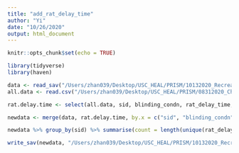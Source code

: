 ```yaml
---
title: "add_rat_delay_time"
author: "Yi"
date: "10/26/2020"
output: html_document
---
```


```r
knitr::opts_chunk$set(echo = TRUE)
```

```r
library(tidyverse)
library(haven)
```


```r
data <- read_sav("/Users/zhan039/Desktop/USC_HEAL/PRISM/10132020_RecreateData/PRISM_scores_demo.sav")
all.data <- read.csv("/Users/zhan039/Desktop/USC_HEAL/PRISM/08312020_Christie/PRISMCompleters_w_Menthol_Status_31Aug2020.csv", na.strings = c("", "."), stringsAsFactors = F)
```

```r
rat.delay.time <- select(all.data, sid, blinding_condn, rat_delay_time, rat_cig_smkd)

newdata <- merge(data, rat.delay.time, by.x = c("sid", "blinding_condn"), by.y = c("sid", "blinding_condn"), all.x = T)

newdata %>% group_by(sid) %>% summarise(count = length(unique(rat_delay_time))) %>% arrange(count)
```

```r
write_sav(newdata, "/Users/zhan039/Desktop/USC_HEAL/PRISM/10132020_RecreateData/PRISM_scores_demo_rat_new.sav")

```

